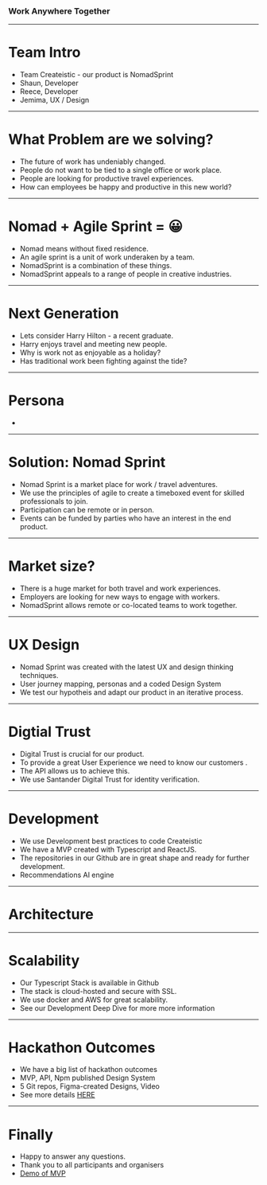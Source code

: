 

<Layout>

<CustomImage name="logo" />

### Work Anywhere Together

</Layout>

---

<Layout>

# Team Intro

- <Dot /> Team Createistic - our product is <Underline>NomadSprint</Underline>
- <Dot /> <Underline>Shaun</Underline>, Developer
- <Dot /> <Underline>Reece</Underline>, Developer
- <Dot /> <Underline>Jemima</Underline>, UX / Design

</Layout>

---

<Layout>

# What Problem are we solving?

- <Dot />
  The future of work has <Underline>undeniably</Underline> changed.
- <Dot />
  People do not want to be <Underline>tied</Underline> to a single office or work
  place.
- <Dot />
  People are looking for <Underline>productive</Underline> travel experiences.
- <Dot /> How can employees be happy and <Underline>productive</Underline> in
  this new world?

</Layout>

---

<Layout>

# Nomad + Agile Sprint = 😀

- <Dot />
  <Underline>Nomad</Underline> means without fixed residence.
- <Dot />
  An agile <Underline>sprint</Underline> is a unit of work underaken by a team.
- <Dot /> NomadSprint is a <Underline>combination</Underline> of these things.
- <Dot /> NomadSprint appeals to a range of people in <Underline>
    creative
  </Underline> industries.

</Layout>

---

<Layout>

# Next Generation

- <Dot />
  Lets consider <Underline>Harry</Underline> Hilton - a recent graduate.
- <Dot /> Harry enjoys <Underline>travel</Underline> and meeting new people.
- <Dot /> Why is work not as <Underline>enjoyable</Underline> as a holiday?
- <Dot /> Has traditional work been <Underline>fighting</Underline> against the
  tide?

</Layout>

---

<Layout>

# Persona

- <CustomImage name="persona" />

</Layout>

---

<Layout>

# Solution: Nomad Sprint

- <Dot />
  <Underline>Nomad Sprint</Underline> is a market place for work / travel
  adventures.
- <Dot />
  We use the principles of <Underline>agile</Underline> to create a timeboxed event
  for skilled professionals to join.
- <Dot />
  Participation can be <Underline>remote</Underline> or in person.
- <Dot />
  <Underline>Events</Underline> can be funded by parties who have an interest in
  the end product.

</Layout>

---

<Layout>

# Market size?

- <Dot />
  There is a <Underline>huge market</Underline> for both travel and work experiences.
- <Dot />
  Employers are looking for <Underline>new ways</Underline> to engage with workers.
- <Dot />
  NomadSprint allows <Underline>remote</Underline> or co-located teams to work together.

</Layout>

---

<Layout>

# UX Design

- <Dot />
  Nomad Sprint was created with the <Underline>latest UX</Underline> and design thinking
  techniques.
- <Dot />
  <Underline>User journey mapping</Underline>, personas and a coded Design System
- <Dot />
  We test our hypotheis and adapt our product in an <Underline>
    iterative
  </Underline> process.

</Layout>

---

<Layout>

# Digtial Trust

- <Dot />
  <Underline>Digital Trust</Underline> is crucial for our product.
- <Dot />
  To provide a great User Experience we need to <Underline>
    know our customers
  </Underline>
  .
- <Dot />
  The <Underline>API</Underline> allows us to achieve this.
- <Dot />
  We use Santander <Underline>Digital Trust</Underline> for identity verification.

</Layout>

---

<Layout>

# Development

- <Dot />
  We use Development <Underline>best practices</Underline> to code Createistic
- <Dot />
  We have a <Underline>MVP</Underline> created with Typescript and ReactJS.
- <Dot />
  The repositories in our Github are in <Underline>great shape</Underline> and ready
  for further development.
- <Dot /> Recommendations <Underline>AI engine</Underline>

</Layout>

---

<Layout>

# Architecture

<CustomImage name="architecture" />

</Layout>

---

<Layout>

# Scalability

- <Dot />
  Our <Underline>Typescript</Underline> Stack is available in Github
- <Dot />
  The stack is cloud-hosted and <Underline>secure</Underline> with SSL.
- <Dot />
  We use docker and AWS for <Underline>great scalability</Underline>.
- <Dot />
  See our Development Deep Dive for more more <Underline>information</Underline>

</Layout>

---

<Layout>

# Hackathon Outcomes

- <Dot />
  We have a <Underline>big list</Underline> of hackathon outcomes
- <Dot />
  <Underline>MVP</Underline>, API, Npm published Design System
- <Dot /> 5 Git <Underline>repos</Underline>, Figma-created Designs, Video
- <Dot />
  See more details <a
    href="https://github.com/createistic/resources"
    target="_blank"
  >
    HERE
  </a>

</Layout>

---

<Layout>

# Finally

- <Dot />
  <Underline>Happy</Underline> to answer any questions.
- <Dot />
  <Underline>Thank you</Underline> to all participants and organisers
- <Dot />
  <a href="https://www.nomadsprint.com" target="_blank">
    Demo of MVP
  </a>

</Layout>

